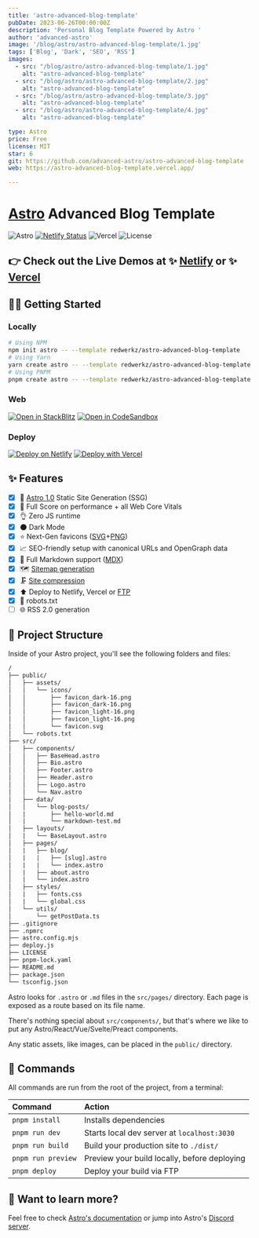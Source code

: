 ```yaml
---
title: 'astro-advanced-blog-template'
pubDate: 2023-06-26T00:00:00Z
description: 'Personal Blog Template Powered by Astro '
author: 'advanced-astro'
image: '/blog/astro/astro-advanced-blog-template/1.jpg'
tags: ['Blog', 'Dark', 'SEO', 'RSS']
images:
  - src: "/blog/astro/astro-advanced-blog-template/1.jpg"
    alt: "astro-advanced-blog-template"
  - src: "/blog/astro/astro-advanced-blog-template/2.jpg"
    alt: "astro-advanced-blog-template"
  - src: "/blog/astro/astro-advanced-blog-template/3.jpg"
    alt: "astro-advanced-blog-template"
  - src: "/blog/astro/astro-advanced-blog-template/4.jpg"
    alt: "astro-advanced-blog-template"

type: Astro
price: Free
license: MIT
star: 6
git: https://github.com/advanced-astro/astro-advanced-blog-template
web: https://astro-advanced-blog-template.vercel.app/

---
```


# [Astro](https://astro.build) Advanced Blog Template

![Astro](https://img.shields.io/badge/astro-1.9.0-blue) [![Netlify Status](https://api.netlify.com/api/v1/badges/acde8324-2040-411a-994d-516b6b2f63a8/deploy-status)](https://app.netlify.com/sites/astro-advanced-blog-template/deploys) ![Vercel](https://therealsujitk-vercel-badge.vercel.app/?app=astro-advanced-blog-template) ![License](https://img.shields.io/badge/license-MIT-blue)

## 👉 Check out the Live Demos at ✨ [Netlify](https://astro-advanced-blog-template.netlify.app/) or ✨ [Vercel](https://astro-advanced-blog-template.vercel.app/)

## 👩‍🚀 Getting Started

### Locally

```sh
# Using NPM
npm init astro -- --template redwerkz/astro-advanced-blog-template
# Using Yarn
yarn create astro -- --template redwerkz/astro-advanced-blog-template
# Using PNPM
pnpm create astro -- --template redwerkz/astro-advanced-blog-template
```

### Web

[![Open in StackBlitz](https://developer.stackblitz.com/img/open_in_stackblitz.svg)](https://stackblitz.com/gitlab/withastro/astro-advanced-blog-template)
[![Open in CodeSandbox](https://codesandbox.io/static/img/play-codesandbox.svg)](https://codesandbox.io/s/github/redwerkz/astro-advanced-blog-template/tree/main)

### Deploy

[![Deploy on Netlify](https://netlify.com/img/deploy/button.svg)](https://app.netlify.com/start/deploy?repository=https://github.com/redwerkz/astro-advanced-blog-template)
[![Deploy with Vercel](https://vercel.com/button)](https://vercel.com/new/clone?repository-url=https://github.com/redwerkz/astro-advanced-blog-template)

## ✨ Features

- [x] 🚀 [Astro 1.0](https://astro.build/blog/astro-1/) Static Site Generation (SSG)
- [x] 💯 Full Score on performance + all Web Core Vitals
- [x] 👌 Zero JS runtime
- [x] 🌑 Dark Mode
- [x] ⭐ Next-Gen favicons ([SVG](https://caniuse.com/link-icon-svg)+[PNG](https://caniuse.com/link-icon-png))
- [x] 📈 SEO-friendly setup with canonical URLs and OpenGraph data
- [x] 📝 Full Markdown support ([MDX](https://mdxjs.com/))
- [x] 🗺 [Sitemap generation](https://docs.astro.build/en/guides/integrations-guide/sitemap/)
- [x] 🗜️ [Site compression](https://github.com/Playform/astro-compress#readme)
- [x] ⬆️ Deploy to Netlify, Vercel or [FTP](https://github.com/simonh1000/ftp-deploy#readme)
- [x] 🤖 robots.txt
- [ ] 🌐 RSS 2.0 generation

## 🚀 Project Structure

Inside of your Astro project, you'll see the following folders and files:

```txt
/
├── public/
│   ├── assets/
│   │   └── icons/
│   │       ├── favicon_dark-16.png
│   │       ├── favicon_dark-16.png
│   │       ├── favicon_light-16.png
│   │       ├── favicon_light-16.png
│   │       └── favicon.svg
│   └── robots.txt
├── src/
│   ├── components/
│   │   ├── BaseHead.astro
│   │   ├── Bio.astro
│   │   ├── Footer.astro
│   │   ├── Header.astro
│   │   ├── Logo.astro
│   │   └── Nav.astro
│   ├── data/
│   │   └── blog-posts/
│   |       ├── hello-world.md
│   |       └── markdown-test.md
│   ├── layouts/
│   |   └── BaseLayout.astro
│   ├── pages/
│   |   ├── blog/
│   |   |   ├── [slug].astro
│   |   |   └── index.astro
│   |   ├── about.astro
│   |   └── index.astro
│   ├── styles/
│   |   ├── fonts.css
│   |   └── global.css
│   └── utils/
│       └── getPostData.ts
├── .gitignore
├── .npmrc
├── astro.config.mjs
├── deploy.js
├── LICENSE
├── pnpm-lock.yaml
├── README.md
├── package.json
└── tsconfig.json
```

Astro looks for `.astro` or `.md` files in the `src/pages/` directory. Each page is exposed as a route based on its file name.

There's nothing special about `src/components/`, but that's where we like to put any Astro/React/Vue/Svelte/Preact components.

Any static assets, like images, can be placed in the `public/` directory.

## 🧞 Commands

All commands are run from the root of the project, from a terminal:

| Command            | Action                                       |
| :----------------- | :------------------------------------------- |
| `pnpm install`     | Installs dependencies                        |
| `pnpm run dev`     | Starts local dev server at `localhost:3030`  |
| `pnpm run build`   | Build your production site to `./dist/`      |
| `pnpm run preview` | Preview your build locally, before deploying |
| `pnpm deploy`      | Deploy your build via FTP                    |

## 👀 Want to learn more?

Feel free to check [Astro's documentation](https://github.com/withastro/astro) or jump into Astro's [Discord server](https://astro.build/chat).

